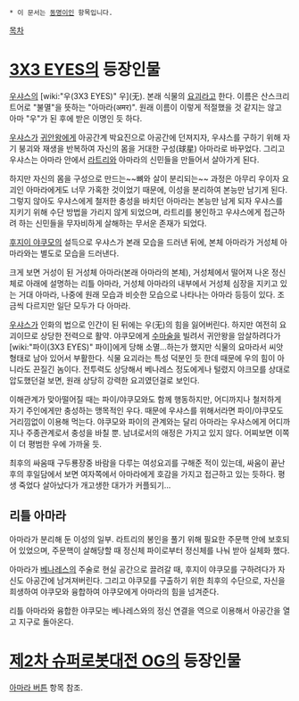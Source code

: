  * 이 문서는 [[동명이인]] 항목입니다.

[[목차]]
= [[3X3 EYES]]의 등장인물 =
[[우샤스]]의 [wiki:"우(3X3 EYES)" 우](无). 본래 식물의 [[요괴]]라고 한다. 이름은 산스크리트어로 "불멸"을 뜻하는 "아마라(अमर)". 원래 이름이 이렇게 적절했을 것 같지는 않고 아마 "우"가 된 후에 받은 이명인 듯 하다.

[[우샤스]]가 [[귀안왕]]에게 아공간계 박요진으로 아공간에 던져지자, 우샤스를 구하기 위해 자기 붕괴와 재생을 반복하여 자신의 몸을 거대한 구성(球星) 아마라로 바꾸었다. 그리고 우샤스는 아마라 안에서 [[라트리]]와 아마라의 신민들을 만들어서 살아가게 된다.

하지만 자신의 몸을 구성으로 만드는~~뼈와 살이 분리되는~~ 과정은 아무리 우이자 요괴인 아마라에게도 너무 가혹한 것이었기 때문에, 이성을 분리하여 본능만 남기게 된다. 그렇지 않아도 우샤스에게 철저한 충성을 바치던 아마라는 본능만 남게 되자 우샤스를 지키기 위해 수단 방법을 가리지 않게 되었으며, 라트리를 봉인하고 우샤스에게 접근하려 하는 신민들을 무자비하게 살해하는 무서운 존재가 되었다.

[[후지이 야쿠모]]의 설득으로 우샤스가 본래 모습을 드러낸 뒤에, 본체 아마라가 거성체 아마라와는 별도로 모습을 드러낸다.

크게 보면 거성이 된 거성체 아마라(본래 아마라의 본체), 거성체에서 떨어져 나온 정신체로 아래에 설명하는 리틀 아마라, 거성체 아마라의 내부에서 거성체 심장을 지키고 있는 거대 아마라, 나중에 원래 모습과 비슷한 모습으로 나타나는 아마라 등등이 있다. 조금씩 다르지만 일단 모두가 다 아마라.

[[우샤스]]가 인화의 법으로 인간이 된 뒤에는 우(无)의 힘을 잃어버린다. 하지만 여전히 요괴이므로 상당한 전력으로 활약. 야쿠모에게 [[수마술]]을 빌려서 귀안왕을 암살하려다가 [wiki:"파이(3X3 EYES)" 파이]에게 당해 소멸…하는가 했지만 식물의 요마라서 씨앗 형태로 남아 있어서 부활한다. 식물 요괴라는 특성 덕분인 듯 한데 때문에 우의 힘이 아니라도 끈질긴 놈이다. 전투력도 상당해서 베나레스 정도에게나 털렸지 야크모를 상대로 압도했던걸 보면, 원래 상당히 강력한 요괴였던걸로 보인다.

이해관계가 맞아떨어질 때는 파이/야쿠모와도 함께 행동하지만, 어디까지나 철저하게 자기 주인에게만 충성하는 맹목적인 우다. 때문에 우샤스를 위해서라면 파이/야쿠모도 거리낌없이 이용해 먹는다.
야쿠모와 파이의 관계와는 달리 아마라는 우샤스에게 어디까지나 주종관계로서 충성을 바칠 뿐. 남녀로서의 애정은 가지고 있지 않다. 어찌보면 이쪽이 더 평범한 우에 가까울 듯.

최후의 싸움때 구두룡장중 바람을 다루는 여성요괴를 구해준 적이 있는데, 싸움이 끝난후의 후일담에서 보면 여자쪽에서 아마라에게 호감을 가지고 접근하고 있는 듯하다.
평생 죽었다 살아났다가 개고생한 대가가 커플되기...
== 리틀 아마라 ==
아마라가 분리해 둔 이성의 일부. 라트리의 봉인을 풀기 위해 필요한 주문핵 안에 보호되어 있었으며, 주문핵이 살해당할 때 정신체 파이로부터 정신체를 나눠 받아 실체화 했다.

아마라가 [[베나레스]]의 주술로 현실 공간으로 끌려갈 때, 후지이 야쿠모를 구하려다가 자신도 아공간에 남겨져버린다. 그리고 야쿠모를 구출하기 위한 최후의 수단으로, 자신을 희생하여 야쿠모와 융합하여 야쿠모에게 아마라의 힘을 넘겨준다.

리틀 아마라와 융합한 야쿠모는 베나레스와의 정신 연결을 역으로 이용해서 아공간을 열고 지구로 돌아온다.

= [[제2차 슈퍼로봇대전 OG]]의 등장인물 =

[[아마라 버튼]] 항목 참조.
